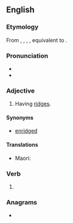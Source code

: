 ==English==

===Etymology===
From {{inh|en|enm|rigged}}, {{m|enm|riggid}}, {{m|enm|ryggyd}}, {{m|enm|rugged}}, equivalent to {{af|en|ridge|-ed}}.

===Pronunciation===
* {{IPA|en|/ˈɹɪdʒd/}}
* {{rhymes|en|ɪdʒd|s=1}}

===Adjective===
{{en-adj}}

# Having [[ridge]]s.

====Synonyms====
* [[enridged]]

====Translations====
{{trans-top|Having ridges}}
{{trans-mid}}
* Maori: {{t|mi|pāhiwihiwi}}
{{trans-bottom}}

===Verb===
{{head|en|verb form}}

# {{en-past of|ridge}}

===Anagrams===
* {{anagrams|en|a=ddegir|dirged|girded|grided}}
